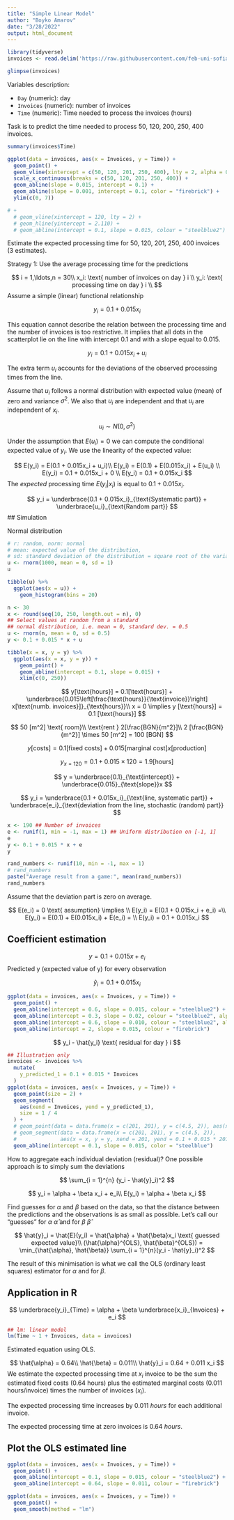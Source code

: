 ```yaml
---
title: "Simple Linear Model"
author: "Boyko Amarov"
date: "3/28/2022"
output: html_document
---
```


```r
library(tidyverse)
invoices <- read.delim('https://raw.githubusercontent.com/feb-uni-sofia/econometrics2020-solutions/master/data/invoices.txt')
```


```r
glimpse(invoices)
```

Variables description:

- `Day` (numeric): day
- `Invoices` (numeric): number of invoices
- `Time` (numeric): Time needed to process the invoices (hours)

Task is to predict the time needed to process 50, 120, 200, 250, 400 invoices.

```r
summary(invoices$Time)
```


```r
ggplot(data = invoices, aes(x = Invoices, y = Time)) + 
  geom_point() +
  geom_vline(xintercept = c(50, 120, 201, 250, 400), lty = 2, alpha = 0.5) +
  scale_x_continuous(breaks = c(50, 120, 201, 250, 400)) +
  geom_abline(slope = 0.015, intercept = 0.1) +
  geom_abline(slope = 0.001, intercept = 0.1, color = "firebrick") +
  ylim(c(0, 7))

# +
  # geom_vline(xintercept = 120, lty = 2) +
  # geom_hline(yintercept = 2.110) +
  # geom_abline(intercept = 0.1, slope = 0.015, colour = "steelblue2")
```

Estimate the expected processing time for 50, 120, 201, 250, 400 invoices (3 estimates).

Strategy 1: Use the average processing time for the predictions

$$
i = 1,\ldots,n = 30\\
x_i: \text{ number of invoices on day } i \\
y_i: \text{ processing time on day } i \\
$$
Assume a simple (linear) functional relationship

$$
y_i = 0.1 + 0.015x_i
$$

This equation cannot describe the relation between the processing time and the
number of invoices is too restrictive. It implies that all dots in the scatterplot
lie on the line with intercept 0.1 and with a slope equal to 0.015.


$$
y_i = 0.1 + 0.015x_i + u_i
$$

The extra term $u_i$ accounts for the deviations of the observed processing times from the line.

Assume that $u_i$ follows a normal distribution with expected value (mean) of zero and variance $\sigma^2$. We also that $u_i$ are independent and that $u_i$ are independent of $x_i$.

$$
u_i \sim N(0, \sigma^2)
$$

Under the assumption that $E(u_i) = 0$ we can compute the conditional expected
value of $y_i$. We use the linearity of the expected value:

$$
E(y_i) = E(0.1 + 0.015x_i + u_i)\\
E(y_i) = E(0.1) + E(0.015x_i) + E(u_i) \\
E(y_i) = 0.1 + 0.015x_i + 0 \\
E(y_i) = 0.1 + 0.015x_i
$$
The _expected_ processing time $E(y_i|x_i)$ is equal to $0.1 + 0.015x_i$.

$$
y_i = \underbrace{0.1 + 0.015x_i}_{\text{Systematic part}} + \underbrace{u_i}_{\text{Random part}}
$$
## Simulation

Normal distribution

```r
# r: random, norm: normal
# mean: expected value of the distribution, 
# sd: standard deviation of the distribution = square root of the variance
u <- rnorm(1000, mean = 0, sd = 1)
u
```

```r
tibble(u) %>%
  ggplot(aes(x = u)) +
    geom_histogram(bins = 20)
```


```r
n <- 30
x <- round(seq(10, 250, length.out = n), 0)
## Select values at random from a standard 
## normal distribution, i.e. mean = 0, standard dev. = 0.5
u <- rnorm(n, mean = 0, sd = 0.5)
y <- 0.1 + 0.015 * x + u

tibble(x = x, y = y) %>%
  ggplot(aes(x = x, y = y)) + 
    geom_point() +
    geom_abline(intercept = 0.1, slope = 0.015) +
    xlim(c(0, 250))
```





$$
y[\text{hours}] = 0.1[\text{hours}] + \underbrace{0.015\left[\frac{\text{hours}}{\text{invoice}}\right] x[\text{numb. invoices}]}_{\text{hours}}\\
x = 0 \implies y [\text{hours}] = 0.1 [\text{hours}]
$$


$$
50 [m^2] \text{ room}\\
\text{rent } 2[\frac{BGN}{m^2}]\\
2 [\frac{BGN}{m^2}] \times 50 [m^2] = 100 [BGN]
$$

$$
y[\text{costs}] = 0.1[\text{fixed costs}] + 0.015[\text{marginal cost}]x[\text{production}]
$$

$$
y_{x = 120} = 0.1 + 0.015 \times 120 = 1.9 [\text{hours}]
$$

$$
y = \underbrace{0.1}_{\text{intercept}} + \underbrace{0.015}_{\text{slope}}x
$$

$$
y_i  = \underbrace{0.1 + 0.015x_i}_{\text{line, systematic part}} + \underbrace{e_i}_{\text{deviation from the line, stochastic (random) part}}
$$



```r
x <- 190 ## Number of invoices
e <- runif(1, min = -1, max = 1) ## Uniform distribution on [-1, 1]
e
y <- 0.1 + 0.015 * x + e
y
```

```r
rand_numbers <- runif(10, min = -1, max = 1)
# rand_numbers
paste("Average result from a game:", mean(rand_numbers))
rand_numbers
```

Assume that the deviation part is zero on average.

$$
E(e_i) = 0 \text{ assumption} \implies \\
E(y_i) = E(0.1 + 0.015x_i + e_i) =\\ 
E(y_i) = E(0.1) + E(0.015x_i) + E(e_i) = \\
E(y_i) = 0.1 + 0.015x_i
$$

## Coefficient estimation

$$
y = 0.1 + 0.015x + e_i
$$
Predicted y (expected value of y) for every observation

$$
\hat{y}_i = 0.1 + 0.015x_i
$$


```r
ggplot(data = invoices, aes(x = Invoices, y = Time)) + 
  geom_point() +
  geom_abline(intercept = 0.6, slope = 0.015, colour = "steelblue2") +
  geom_abline(intercept = 0.3, slope = 0.02, colour = "steelblue2", alpha = 0.5) +
  geom_abline(intercept = 0.6, slope = 0.010, colour = "steelblue2", alpha = 0.5) +
  geom_abline(intercept = 2, slope = 0.015, colour = "firebrick")
```


$$
y_i - \hat{y_i} \text{ residual for day } i
$$
```r
## Illustration only
invoices <- invoices %>%
  mutate(
    y_predicted_1 = 0.1 + 0.015 * Invoices
  )
ggplot(data = invoices, aes(x = Invoices, y = Time)) +
  geom_point(size = 2) +
  geom_segment(
    aes(xend = Invoices, yend = y_predicted_1),
    size = 1 / 4
  ) +
  # geom_point(data = data.frame(x = c(201, 201), y = c(4.5, 2)), aes(x = x, y = y), shape = 1) +
  # geom_segment(data = data.frame(x = c(201, 201), y = c(4.5, 2)),
  #              aes(x = x, y = y, xend = 201, yend = 0.1 + 0.015 * 201), lty=2) +
  geom_abline(intercept = 0.1, slope = 0.015, color = "steelblue")
```
How to aggregate each individual deviation (residual)? One possible approach is to simply sum the deviations

$$
\sum_{i = 1}^{n} (y_i - \hat{y}_i)^2
$$


$$
y_i = \alpha + \beta x_i + e_i\\
E(y_i) = \alpha + \beta x_i
$$


Find guesses for $\alpha$ and $\beta$ based on the data, so that the distance between
the predictions and the observations is as small as possible. Let's call our
"guesses" for $\alpha$ $\hat{\alpha}$ and for $\beta$ $\hat{\beta}$

$$
\hat{y}_i = \hat{E}(y_i) = \hat{\alpha} + \hat{\beta}x_i \text{ guessed expected value}\\
(\hat{\alpha}^{OLS}, \hat{\beta}^{OLS}) = \min_{\hat{\alpha}, \hat{\beta}} \sum_{i = 1}^{n}(y_i - \hat{y}_i)^2
$$

The result of this minimisation is what we call the OLS (ordinary least squares) estimator for $\alpha$ and for $\beta$.

## Application in R

$$
\underbrace{y_i}_{Time} = \alpha + \beta \underbrace{x_i}_{Invoices} + e_i
$$

```r
## lm: linear model
lm(Time ~ 1 + Invoices, data = invoices)
```

Estimated equation using OLS.

$$
\hat{\alpha} = 0.64\\
\hat{\beta} = 0.011\\
\hat{y}_i =  0.64 + 0.011 x_i
$$
We estimate the expected processing time at $x_i$ invoice to be the sum the estimated fixed costs (0.64 hours) plus the estimated marginal costs (0.011 hours/invoice) times the number of invoices ($x_i$).

The expected processing time increases by 0.011 *hours* for each additional invoice.

The expected processing time at zero invoices is 0.64 _hours_.

## Plot the OLS estimated line

```r
ggplot(data = invoices, aes(x = Invoices, y = Time)) + 
  geom_point() +
  geom_abline(intercept = 0.1, slope = 0.015, colour = "steelblue2") + 
  geom_abline(intercept = 0.64, slope = 0.011, colour = "firebrick")
```

```r
ggplot(data = invoices, aes(x = Invoices, y = Time)) + 
  geom_point() +
  geom_smooth(method = "lm")
```